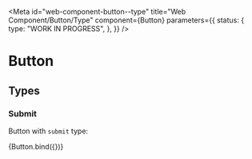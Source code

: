 <!-- @license CC0-1.0 -->


<Meta
  id="web-component-button--type"
  title="Web Component/Button/Type"
  component={Button}
  parameters={{
    status: {
      type: "WORK IN PROGRESS",
    },
  }}
/>

# Button

## Types

### Submit

Button with `submit` type:

<Canvas>
  <Story
    name="submit"
    args={{
      textContent: "Send",
      type: "submit",
    }}
  >
    {Button.bind({})}
  </Story>
</Canvas>
